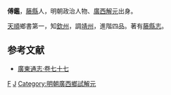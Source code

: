 '''傅鑑'''，[[藤縣|藤縣]]人，明朝政治人物、[[廣西|廣西]][[解元|解元]]出身。

[[天顺_(明朝)|天順]]鄉書第一，知[[欽州|欽州]]，調[[靖州|靖州]]，進階四品。著有[[藤縣志|藤縣志]]。

==参考文献==
* [http://archive.org/stream/06042738.cn#page/n48/mode/2up [[廣東通志|廣東通志]]‧卷七十七]

{{明朝人物小作品}}
[[Category:藤縣人|F]]
[[Category:傅姓|J]]
[[Category:明朝廣西鄉試解元|Category:明朝廣西鄉試解元]]